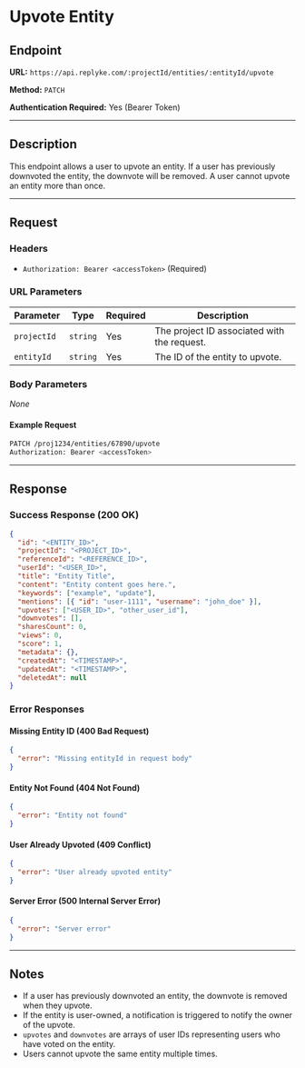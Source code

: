 
# Upvote Entity

## Endpoint

**URL:** `https://api.replyke.com/:projectId/entities/:entityId/upvote`

**Method:** `PATCH`

**Authentication Required:** Yes (Bearer Token)

----------

## Description

This endpoint allows a user to upvote an entity. If a user has previously downvoted the entity, the downvote will be removed. A user cannot upvote an entity more than once.

----------

## Request

### Headers

-   `Authorization: Bearer <accessToken>` (Required)

### URL Parameters


| Parameter    | Type     | Required | Description |
|-------------|----------|----------|-------------|
| `projectId` | `string` | Yes      | The project ID associated with the request. |
| `entityId`  | `string` | Yes      | The ID of the entity to upvote. |

### Body Parameters

_None_

#### Example Request

```sh
PATCH /proj1234/entities/67890/upvote
Authorization: Bearer <accessToken>

```

----------

## Response

### Success Response (200 OK)

```json
{
  "id": "<ENTITY_ID>",
  "projectId": "<PROJECT_ID>",
  "referenceId": "<REFERENCE_ID>",
  "userId": "<USER_ID>",
  "title": "Entity Title",
  "content": "Entity content goes here.",
  "keywords": ["example", "update"],
  "mentions": [{ "id": "user-1111", "username": "john_doe" }],
  "upvotes": ["<USER_ID>", "other_user_id"],
  "downvotes": [],
  "sharesCount": 0,
  "views": 0,
  "score": 1,
  "metadata": {},
  "createdAt": "<TIMESTAMP>",
  "updatedAt": "<TIMESTAMP>",
  "deletedAt": null
}
```

### Error Responses

#### Missing Entity ID (400 Bad Request)

```json
{
  "error": "Missing entityId in request body"
}
```

#### Entity Not Found (404 Not Found)

```json
{
  "error": "Entity not found"
}
```

#### User Already Upvoted (409 Conflict)

```json
{
  "error": "User already upvoted entity"
}
```

#### Server Error (500 Internal Server Error)

```json
{
  "error": "Server error"
}
```

----------

## Notes

-   If a user has previously downvoted an entity, the downvote is removed when they upvote.
-   If the entity is user-owned, a notification is triggered to notify the owner of the upvote.
-   `upvotes` and `downvotes` are arrays of user IDs representing users who have voted on the entity.
-   Users cannot upvote the same entity multiple times.